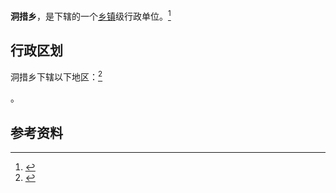 {{中国乡级行政区|54/25/26/203/000}}

'''洞措乡'''，是{{PRC admin/fullname|54/25/26/203/000|3}}下辖的一个[[乡镇|乡镇]]级行政单位。<ref>{{PRC admin/ref sgc|{{PRC admin/parent|54/25/26/203/000}}}}</ref>

== 行政区划 ==

洞措乡下辖以下地区：<ref>{{PRC admin/ref sgc|54/25/26/203/000}}</ref>

{{PRC admin/children|54/25/26/203/000}}。

== 参考资料 ==

{{reflist}}

{{行政区划小作品}}
{{PRC admin/navcat|54/25/26/203/000}}